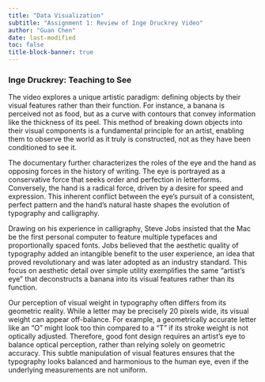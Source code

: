 ```yaml
---
title: "Data Visualization"
subtitle: "Assignment 1: Review of Inge Druckrey Video"
author: "Guan Chen"
date: last-modified
toc: false
title-block-banner: true
---
```


### Inge Druckrey: Teaching to See

The video explores a unique artistic paradigm: defining objects by their visual features rather than their function. For instance, a banana is perceived not as food, but as a curve with contours that convey information like the thickness of its peel. This method of breaking down objects into their visual components is a fundamental principle for an artist, enabling them to observe the world as it truly is constructed, not as they have been conditioned to see it.

The documentary further characterizes the roles of the eye and the hand as opposing forces in the history of writing. The eye is portrayed as a conservative force that seeks order and perfection in letterforms. Conversely, the hand is a radical force, driven by a desire for speed and expression. This inherent conflict between the eye's pursuit of a consistent, perfect pattern and the hand's natural haste shapes the evolution of typography and calligraphy.

Drawing on his experience in calligraphy, Steve Jobs insisted that the Mac be the first personal computer to feature multiple typefaces and proportionally spaced fonts. Jobs believed that the aesthetic quality of typography added an intangible benefit to the user experience, an idea that proved revolutionary and was later adopted as an industry standard. This focus on aesthetic detail over simple utility exemplifies the same "artist's eye" that deconstructs a banana into its visual features rather than its function.

Our perception of visual weight in typography often differs from its geometric reality. While a letter may be precisely 20 pixels wide, its visual weight can appear off-balance. For example, a geometrically accurate letter like an "O" might look too thin compared to a "T" if its stroke weight is not optically adjusted. Therefore, good font design requires an artist's eye to balance optical perception, rather than relying solely on geometric accuracy. This subtle manipulation of visual features ensures that the typography looks balanced and harmonious to the human eye, even if the underlying measurements are not uniform.

